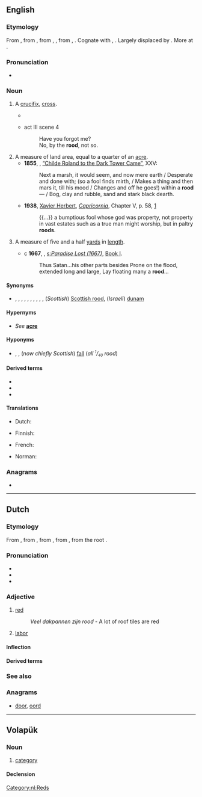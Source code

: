 {{also|Rööd}}
==English==

===Etymology===
From {{inh|en|enm|rood}}, from {{inh|en|ang|rōd||a rod, pole, rood (land measure), plot of land of a square rod, a cross, rood (as in Holy-rood), gallows, a cross on which a person is executed, death on a cross, crucifix}}, from {{inh|en|gem-pro|*rōdō}}, {{m|gem-pro|*rōdǭ||rod, pole}}, from {{der|en|ine-pro|*rōt-}}, {{m|ine-pro|*reh₁t-||bar, beam, stem}}. Cognate with {{cog|de|Rute||rod, cane, pole}}, {{cog|no|roda||rod}}. Largely displaced by {{l|en|cross}}. More at {{l|en|rod}}.

===Pronunciation===
* {{IPA|/ɹuːd/|lang=en}}

===Noun===
{{en-noun}}

# {{lb|en|archaic}} A [[crucifix]], [[cross]].
#* {{RQ:Holinshed Chronicles|volume=I|book=Ireland|chapter=The Thirde Booke of the Historie of Ireland, Comprising the Raigne of [[w:Henry VIII of England|Henry the Eyght]]: [...]|pages=77–78|pageref=77|column=2|format=full|passage=The Citizens in their rage, imagining that euery poſt in the Churche had bin one of y{{sup|e}} Souldyers, ſhot '''habbe or nabbe''' at randon{{sic|random}} uppe to the '''Roode''' lofte, and to the Chancell, leauing ſome of theyr arrowes ſticking in the Images.|brackets=on}}
#* {{RQ:Shakespeare Hamlet}} act III scene 4
#*: Have you forgot me?
#*: No, by the '''rood''', not so.
# A measure of land area, equal to a quarter of an [[acre]].
#* '''1855''', {{w|Robert Browning}}, [[s:Childe Roland to the Dark Tower Came|“Childe Roland to the Dark Tower Came”]], XXV:
#*: Next a marsh, it would seem, and now mere earth / Desperate and done with; (so a fool finds mirth, / Makes a thing and then mars it, till his mood / Changes and off he goes!) within a '''rood'''— / Bog, clay and rubble, sand and stark black dearth.
#* '''1938''', [[w:Xavier Herbert|Xavier Herbert]], ''[[w:Capricornia (novel)|Capricornia]]'', Chapter V, p. 58, [https://archive.org/details/capricornianovel00herb]
#*: {{...}} a bumptious fool whose god was property, not property in vast estates such as a true man might worship, but in paltry '''roods'''.
# {{lb|en|UK|dialect|obsolete}} A measure of five and a half [[yard]]s in [[length]].
#* c '''1667''', {{w|John Milton}}, ''[[s:Paradise Lost (1667)]]'', [[s:Paradise Lost (1667)#Book I|Book I]].
#*: Thus Satan...his other parts besides Prone on the flood, extended long and large, Lay floating many a '''rood'''...

====Synonyms====
* {{sense|quarter of an acre}} {{l|en|farthingdale}}, {{l|en|day's work}}, {{l|en|daywork}}, {{l|en|farthing}}, {{l|en|ferling}}, {{l|en|farthingdeal}}, {{l|en|farthingdole}}, {{l|en|farundel}}, {{l|en|yard}}, {{l|en|rod}}, (''Scottish'') [[Scottish rood]], (''Israeli'') [[dunam]]

====Hypernyms====
* {{sense|quarter of an acre}} ''See'' '''[[acre]]'''

====Hyponyms====
* {{sense|quarter of an acre}} {{l|en|lug}}, {{l|en|perch}}, (''now chiefly Scottish'') [[fall]] (''all <sup><small>1</small></sup>/<sub><small>40</small></sub> rood'')

====Derived terms====
* {{l|en|rood beam}}
* {{l|en|rood loft}}
* {{l|en|rood screen}}

====Translations====
{{trans-top|crucifix}}
* Dutch: {{t+|nl|kruis|n}}
{{trans-mid}}
* Finnish: {{t+|fi|krusifiksi}}
{{trans-bottom}}

{{trans-top|quarter of an acre}}
* French: {{t+|fr|vergée|f}}
{{trans-mid}}
* Norman: {{t|nrf|pèrque|f}}
{{trans-bottom}}

===Anagrams===
* {{anagrams|en|door|odor|ordo}}

----

==Dutch==
{{wikipedia|lang=nl}}

===Etymology===
From {{inh|nl|dum|rôot}}, from {{inh|nl|odt|rōd}}, from {{inh|nl|gem-pro|*raudaz}}, from {{der|nl|ine-pro|*h₁rowdʰós}}, from the root {{m|ine-pro|*h₁rewdʰ-}}.

===Pronunciation===
* {{rhymes|oːt|lang=nl}}
* {{audio|Nl-rood.ogg|audio|lang=nl}}
* {{IPA|/roːt/|lang=nl}}

===Adjective===
{{nl-adj|roder}}

# [[red]]
#: ''Veel dakpannen zijn rood'' - A lot of roof tiles are red
# {{lb|nl|politics}} [[labor]]

====Inflection====
{{nl-decl-adj|rode}}

====Derived terms====
{{der4
|avondrood
|bloedrood
|bordeauxrood
|donkerrood
|infrarood
|kardinaalrood
|karmijnrood
|karmozijnrood
|kersrood
|knalrood
|koraalrood
|lichtrood
|morgenrood
|oranjerood
|paarsrood
|robijnrood
|rodehond
|rodekool
|roodaarde
|roodachtig
|roodbaard
|roodbaars
|roodblaar
|roodbont
|roodborstje
|roodbruin
|roodfilter
|roodforel
|roodgeel
|roodgieter
|roodgloeiend
|roodharig
|roodheid
|roodhuid
|Roodkapje
|roodkop
|roodkoper
|roodkoraal
|roodkorst
|roodmus
|roodpootvalk
|roodstuitzwaluw
|roodvonk
|roodwangig
|roodwild
|rozerood
|rozenrood
|schaamrood
|scharlakenrood
|vuurrood
|wijnrood
|lang=nl}}

===See also===
{{table:colors/nl}}

===Anagrams===
* [[door#Dutch|door]], [[oord#Dutch|oord]]

[[Category:nl:Reds]]

----

==Volapük==

===Noun===
{{vo-noun}}

# [[category]]

====Declension====
{{vo-decl-noun}}